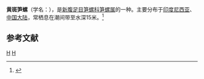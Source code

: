 {{Speciesbox 
| taxon = Terebra chlorata
| binomial_authority = Lamarck, 1822
| image = Oxymeris chlorata 01.jpg
}}
'''黄斑笋螺'''（学名：''{{lang|la|Terebra chlorata}}''），是[[新腹足目|新腹足目]][[笋螺科|笋螺科]][[笋螺属|笋螺属]]的一种。主要分布于[[印度尼西亚|印度尼西亚]]、[[中国大陆|中国大陆]]，常栖息在潮间带至水深15米。<ref>{{cite web|url=http://shell.sinica.edu.tw/chinese/shellbase_detail.php?science_no=6527|title=国际贝库：黄斑笋螺|publisher=台湾贝类资料库|accessdate=2009-08-11|archive-url=https://web.archive.org/web/20160304203437/http://shell.sinica.edu.tw/chinese/shellbase_detail.php?science_no=6527|archive-date=2016-03-04|dead-url=yes}}</ref>

== 参考文献 ==
{{reflist}}
{{taxonbar}}
[[Category:_1822年描述的动物|H]]
[[Category:笋螺属|H]]